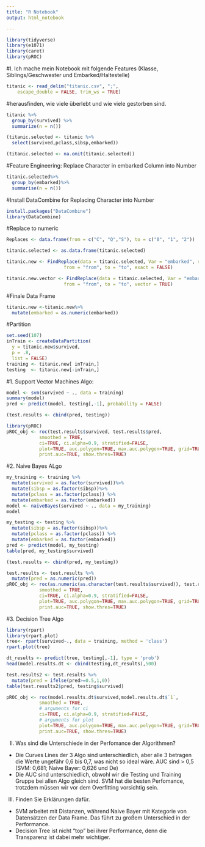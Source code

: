 ```yaml
---
title: "R Notebook"
output: html_notebook

---
```

```r
library(tidyverse)
library(e1071)
library(caret)
library(pROC)
```

#I. Ich mache mein Notebook mit folgende Features (Klasse, Siblings/Geschwester und Embarked/Haltestelle)

```r
titanic <- read_delim("titanic.csv", ";", 
    escape_double = FALSE, trim_ws = TRUE)
```

#herausfinden, wie viele überlebt und wie viele gestorben sind. 

```r
titanic %>%
  group_by(survived) %>%
  summarize(n = n())
```
```r
(titanic.selected <- titanic %>%
  select(survived,pclass,sibsp,embarked))
```
```r
(titanic.selected <- na.omit(titanic.selected))
```

#Feature Engineering: Replace Character in embarked Column into Number

```r
titanic.selected%>%
  group_by(embarked)%>%
  summarise(n = n())
```

#Install DataCombine for Replacing Character into Number

```r
install.packages("DataCombine")
library(DataCombine)
```


#Replace to numeric
```r
Replaces <- data.frame(from = c("C", "Q","S"), to = c("0", "1", "2"))
```

```r
titanic.selected <- as.data.frame(titanic.selected)

titanic.new <- FindReplace(data = titanic.selected, Var = "embarked", replaceData = Replaces,
                     from = "from", to = "to", exact = FALSE)
```

```r
titanic.new.vector <- FindReplace(data = titanic.selected, Var = "embarked", replaceData = Replaces,
                     from = "from", to = "to", vector = TRUE)
```

#Finale Data Frame

```r
titanic.new <-titanic.new%>%
  mutate(embarked = as.numeric(embarked))
```

#Partition

```r
set.seed(107)
inTrain <- createDataPartition(
  y = titanic.new$survived,
  p = .8,
  list = FALSE)
training <- titanic.new[ inTrain,]
testing  <- titanic.new[-inTrain,]
```

#1. Support Vector Machines Algo:

```r
model <- svm(survived ~ ., data = training)
summary(model)
pred <- predict(model, testing[,-1], probability = FALSE)
```

```r
(test.results <- cbind(pred, testing))
```


```r
library(pROC)
pROC_obj <- roc(test.results$survived, test.results$pred,
            smoothed = TRUE,
            ci=TRUE, ci.alpha=0.9, stratified=FALSE,
            plot=TRUE, auc.polygon=TRUE, max.auc.polygon=TRUE, grid=TRUE,
            print.auc=TRUE, show.thres=TRUE)
```

#2. Naive Bayes ALgo

```r
my_training <- training %>%
  mutate(survived = as.factor(survived))%>%
  mutate(sibsp = as.factor(sibsp))%>%
  mutate(pclass = as.factor(pclass)) %>%
  mutate(embarked = as.factor(embarked))
model <- naiveBayes(survived ~ ., data = my_training)
model
```

```r
my_testing <- testing %>%
  mutate(sibsp = as.factor(sibsp))%>%
  mutate(pclass = as.factor(pclass)) %>%
  mutate(embarked = as.factor(embarked))
pred <- predict(model, my_testing)
table(pred, my_testing$survived)
```


```r
(test.results <- cbind(pred, my_testing))
```

```r
test.results <- test.results %>%
  mutate(pred = as.numeric(pred))
pROC_obj <- roc(as.numeric(as.character(test.results$survived)), test.results$pred,
            smoothed = TRUE,
            ci=TRUE, ci.alpha=0.9, stratified=FALSE,
            plot=TRUE, auc.polygon=TRUE, max.auc.polygon=TRUE, grid=TRUE,
            print.auc=TRUE, show.thres=TRUE)

```

#3. Decision Tree Algo

```r
library(rpart)
library(rpart.plot)
tree<- rpart(survived~., data = training, method = 'class')
rpart.plot(tree)
```


```r
dt_results <- predict(tree, testing[,-1], type = 'prob')
head(model.results.dt <- cbind(testing,dt_results),500)
```


```r
test.results2 <- test.results %>%
  mutate(pred = ifelse(pred>=0.5,1,0))
table(test.results2$pred, testing$survived)
```

```r
pROC_obj <- roc(model.results.dt$survived,model.results.dt$`1`,
            smoothed = TRUE,
            # arguments for ci
            ci=TRUE, ci.alpha=0.9, stratified=FALSE,
            # arguments for plot
            plot=TRUE, auc.polygon=TRUE, max.auc.polygon=TRUE, grid=TRUE,
            print.auc=TRUE, show.thres=TRUE)
```

II. Was sind die Unterschiede in der Perfomance der Algorithmen?
- Die Curves Lines der 3 Algo sind unterschiedlich, aber alle 3 betragen die Werte ungefähr 0,6 bis 0,7, was nicht so ideal wäre. AUC sind > 0,5 (SVM: 0,681; Naive Bayer: 0,626 und De)
- Die AUC sind unterschiedlich, obwohl wir die Testing und Training Gruppe bei allen Algo gleich sind. SVM hat die besten Perfomance, trotzdem müssen wir vor dem Overfitting vorsichtig sein.

III. Finden Sie Erklärungen dafür.
- SVM arbeitet mit Distanzen, während Naive Bayer mit Kategorie von Datensätzen der Data Frame. Das führt zu großem Unterschied in der Performance.
- Decision Tree ist nicht "top" bei ihrer Performance, denn die Transparenz ist dabei mehr wichtiger.
